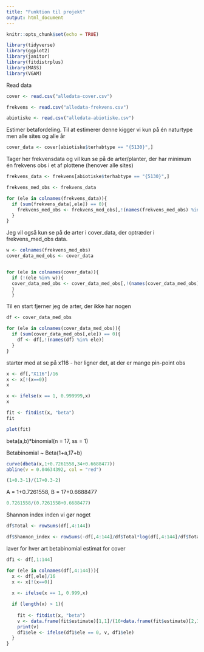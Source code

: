 ```yaml
---
title: "Funktion til projekt"
output: html_document
---
```


```r
knitr::opts_chunk$set(echo = TRUE)
```

```r
library(tidyverse)
library(ggplot2)
library(janitor)
library(fitdistrplus)
library(MASS)
library(VGAM)
```

Read data
```r
cover <- read.csv("alledata-cover.csv")

frekvens <- read.csv("alledata-frekvens.csv")

abiotiske <- read.csv("alledata-abiotiske.csv")
```


Estimer betafordeling. Til at estimerer denne kigger vi kun på én naturtype men alle sites og alle år
```r
cover_data <- cover[abiotiske$terhabtype == "{5130}",]
```


Tager her frekvensdata og vil kun se på de arter/planter, der har minimum én frekvens obs i et af plottene (henover alle sites)

```r
frekvens_data <- frekvens[abiotiske$terhabtype == "{5130}",]

frekvens_med_obs <- frekvens_data

for (ele in colnames(frekvens_data)){
  if (sum(frekvens_data[,ele]) == 0){
    frekvens_med_obs <- frekvens_med_obs[,!(names(frekvens_med_obs) %in% ele)]
  }
}
```


Jeg vil også kun se på de arter i cover_data, der optræder i frekvens_med_obs data.
```r
w <- colnames(frekvens_med_obs)
cover_data_med_obs <- cover_data


for (ele in colnames(cover_data)){
  if (!(ele %in% w)){
  cover_data_med_obs <- cover_data_med_obs[,!(names(cover_data_med_obs) %in% ele)]
  }
  }
```




Til en start fjerner jeg de arter, der ikke har nogen 
```r
df <- cover_data_med_obs

for (ele in colnames(cover_data_med_obs)){
  if (sum(cover_data_med_obs[,ele]) == 0){
    df <- df[,!(names(df) %in% ele)]
  }
}
```




starter med at se på x116 - her ligner det, at der er mange pin-point obs
```r
x <- df[,"X116"]/16
x <- x[!(x==0)]
x
```

```r
x <- ifelse(x == 1, 0.999999,x)
x
```


```r
fit <- fitdist(x, "beta")
fit
```


```r
plot(fit)
```


beta(a,b)*binomial(n = 17, ss = 1)

Betabinomial ~ Beta(1+a,17+b)

```r
curve(dbeta(x,1+0.7261558,34+0.6688477))
abline(v = 0.04634392, col = "red")

```


```r
(1+0.3-1)/(17+0.3-2)
```



A = 1+0.7261558, B = 17+0.6688477


```r
0.7261558/(0.7261558+0.6688477)
```










Shannon index inden vi gør noget
```r
df$Total <- rowSums(df[,4:144])
```

```r
df$Shannon_index <- rowSums(-df[,4:144]/df$Total*log(df[,4:144]/df$Total), na.rm = TRUE )
```



laver for hver art betabinomial estimat for cover
```r
df1 <- df[,1:144]

```

```r
for (ele in colnames(df[,4:144])){
  x <- df[,ele]/16
  x <- x[!(x==0)]
  
  x <- ifelse(x == 1, 0.999,x)

  if (length(x) > 1){
  
    fit <- fitdist(x, "beta")
    v <- data.frame(fit$estimate)[1,1]/(16+data.frame(fit$estimate)[2,1]-2) #mode 
    print(v)
    df1$ele <- ifelse(df1$ele == 0, v, df1$ele)
  }
}
```


```r

```















